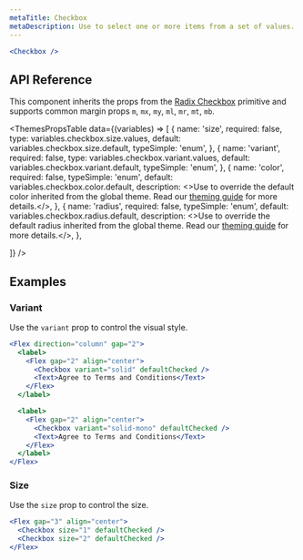 ```yaml
---
metaTitle: Checkbox
metaDescription: Use to select one or more items from a set of values.
---
```


```jsx live=true
<Checkbox />
```

## API Reference

This component inherits the props from the [Radix Checkbox](/docs/primitives/components/checkbox) primitive and supports common margin props `m`, `mx`, `my`, `ml`, `mr`, `mt`, `mb`.

<ThemesPropsTable
  data={(variables) => [
    {
      name: 'size',
      required: false,
      type: variables.checkbox.size.values,
      default: variables.checkbox.size.default,
      typeSimple: 'enum',
    },
    {
      name: 'variant',
      required: false,
      type: variables.checkbox.variant.values,
      default: variables.checkbox.variant.default,
      typeSimple: 'enum',
    },
    {
      name: 'color',
      required: false,
      typeSimple: 'enum',
      default: variables.checkbox.color.default,
      description: <>Use to override the default color inherited from the global theme. Read our <a href="/TODO">theming guide</a> for more details.</>,
    },
    {
      name: 'radius',
      required: false,
      typeSimple: 'enum',
      default: variables.checkbox.radius.default,
      description: <>Use to override the default radius inherited from the global theme. Read our <a href="/TODO">theming guide</a> for more details.</>,
    },

]}
/>

## Examples

### Variant

Use the `variant` prop to control the visual style.

```jsx live=true
<Flex direction="column" gap="2">
  <label>
    <Flex gap="2" align="center">
      <Checkbox variant="solid" defaultChecked />
      <Text>Agree to Terms and Conditions</Text>
    </Flex>
  </label>

  <label>
    <Flex gap="2" align="center">
      <Checkbox variant="solid-mono" defaultChecked />
      <Text>Agree to Terms and Conditions</Text>
    </Flex>
  </label>
</Flex>
```

### Size

Use the `size` prop to control the size.

```jsx live=true
<Flex gap="3" align="center">
  <Checkbox size="1" defaultChecked />
  <Checkbox size="2" defaultChecked />
</Flex>
```
